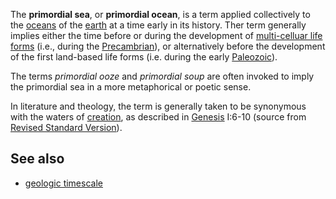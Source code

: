 The '''primordial sea''', or '''primordial ocean''', is a term applied collectively to the [[ocean|oceans]] of the [[earth]] at a time early in its history. Ther term generally implies either the time before or during the development of [[Metazoa|multi-celluar life forms]] (i.e., during the [[Precambrian]]), or alternatively before the development of the first land-based life forms (i.e. during the early [[Paleozoic]]).

The terms ''primordial ooze'' and ''primordial soup'' are often invoked to imply the primordial sea in a more metaphorical or poetic sense.

In literature and theology, the term is generally taken to be synonymous with the waters of [[creation]], as described in [[Genesis]] I:6-10 (source from [http://wyllie.lib.virginia.edu:8086/perl/toccer-new?id=RsvGene.sgm&images=images/modeng&data=/texts/english/modeng/parsed&tag=public&part=01&division=div1 Revised Standard Version]).

==See also==
*[[geologic timescale]]